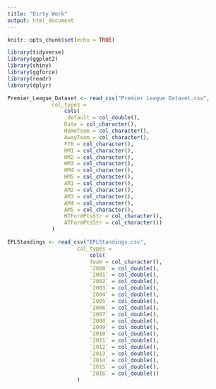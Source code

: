 ```yaml
---
title: "Dirty Work"
output: html_document
---
```


```r
knitr::opts_chunk$set(echo = TRUE)
```

```r
library(tidyverse)
library(ggplot2)
library(shiny)
library(ggforce)
library(readr)
library(dplyr)
```

```r
Premier_League_Dataset <- read_csv("Premier League Dataset.csv",
              col_types = 
                  cols(
                  .default = col_double(),
                  Date = col_character(),
                  HomeTeam = col_character(),
                  AwayTeam = col_character(),
                  FTR = col_character(),
                  HM1 = col_character(),
                  HM2 = col_character(),
                  HM3 = col_character(),
                  HM4 = col_character(),
                  HM5 = col_character(),
                  AM1 = col_character(),
                  AM2 = col_character(),
                  AM3 = col_character(),
                  AM4 = col_character(),
                  AM5 = col_character(),
                  HTFormPtsStr = col_character(),
                  ATFormPtsStr = col_character())
              )
```

```r
EPLStandings <- read_csv("EPLStandings.csv",
                      col_types = 
                          cols(
                          Team = col_character(),
                          `2000` = col_double(),
                          `2001` = col_double(),
                          `2002` = col_double(),
                          `2003` = col_double(),
                          `2004` = col_double(),
                          `2005` = col_double(),
                          `2006` = col_double(),
                          `2007` = col_double(),
                          `2008` = col_double(),
                          `2009` = col_double(),
                          `2010` = col_double(),
                          `2011` = col_double(),
                          `2012` = col_double(),
                          `2013` = col_double(),
                          `2014` = col_double(),
                          `2015` = col_double(),
                          `2016` = col_double())
                      )

```

```r

```
